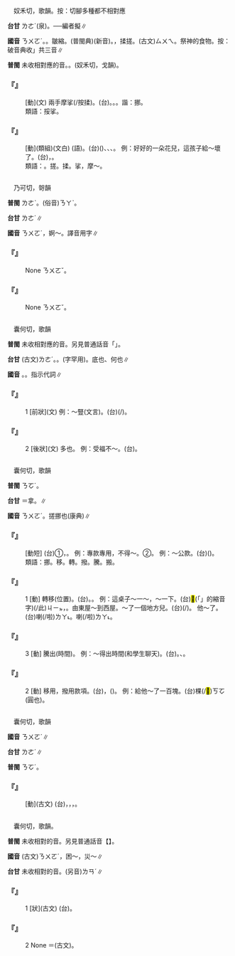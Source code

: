 
=={{ruby|挼|ㄋㄨㄛˊ}}==

　奴禾切，歌韻。按：切腳多種都不相對應

'''台甘''' <rt>ㄌㄜˊ</rt>(泉)。{{ruby|→|ㄌㄨㆤˊ}}──編者擬∥

'''國音''' <rt>ㄋㄨㄛˊ</rt>。{{ruby|(語)|ㄖㄨㄚˊ}}。皺縮。(普閩典)(新音)。{{ruby|(語)|ㄖㄨㄛˊ}}，揉搓。(古文)<rt>ㄙㄨㄟ</rt>。祭神的食物。按：破音典收{{ruby|「|ㄋㄨㄛˊ}}{{ruby|、|ㄖㄨㄛˊ}}{{ruby|、|ㄙㄨㄟ}}」共三音∥

'''普閩''' 未收相對應的音。{{ruby|(文)|ㄌㄜˊ}}。{{ruby|(白)|ㄌㆤˊ}}(奴禾切，戈韻)。

    

==='''『{{ruby|挼|ㄋㄨㄛˊ}}』'''===
: [動](文) 兩手摩挲(/按揉)。(台){{ruby|<mark>&#xf90ae;</mark>|ㄙㄜ}}。{{ruby|撋|ㄋㄨㄚˋ}}。{{ruby|挼|ㆡㄨㆤˊ}}{{ruby|/|ㄌㄨㆤˊ}}。諧：挪。
:類語：挼挲。
:
    

==='''『{{ruby|挼|ㄋㄨㄛˊ}}{{ruby|搓|·ㄘㄨㄛ}}』'''===
: [動](類組)(文白) {{ruby|挼|ㄖㄨㄛˊ}}{{ruby|搓|ㄘㄨㄛ}}(語)。(台)({{ruby|站|ㄉㆰ˪}}{{ruby|/|ㄉㄧㆰ˪}}{{ruby|手|ㄑㄧㄨˋ}}{{ruby|內|ㄌㄞ˫}}){{ruby|<mark>&#xf90ae;</mark>|ㄙㄜ}}、{{ruby|搦|ㆢㄧㆦㆶ ͘}}{{ruby|/|ㄌㄧㆦㆶ ͘}}、{{ruby|挼|ㄌㄨㆤˊ}}{{ruby|/|ㄌㄜˊ}}、{{ruby|捏|ㄌㄧㄚㆴ ͘}}{{ruby|捏|ㄋㄧㆷ ͘}}。 例：好好的一朵花兒，這孩子給～壞了。(台){{ruby|好|ㄏㄜˋ}}{{ruby|好|ㄏㄜˋ}}{{ruby|丌|ㆤ}}{{ruby|一|ㄐㄧㆵ ͘}}{{ruby|蕾|ㄌㄨㄧˋ}}{{ruby|花|ㄏㄨㆤ}}，{{ruby|去|ㄎㄧ˪}}{{ruby|付|ㄏㆦ˫}}{{ruby|<mark>&#xffacb;</mark>|ㄗㆤ}}{{ruby|<mark>&#xffb51;</mark>|ㆣㄧㄣˋ}}{{ruby|仔|ㄚ}}{{ruby|共|ㄍㄚ˫}}{{ruby|挼|ㄌㄨㆤˊ}}{{ruby|/|ㄌㄜˊ}}{{ruby|歹|ㄆㄞˋ}}{{ruby|/|ㄆㆮˋ}}{{ruby|去|ㄎㄧ˪}}。
:類語：{{ruby|挼|ㄋㄨㄛˊ}}{{ruby|/|ㄖㄨㄛˊ}}。搓。揉。挲，摩～。
:
    

=={{ruby|娜|ㄋㄨㄛˊ}}==

　乃可切，哿韻

'''普閩''' <rt>ㄌㄜˋ</rt>。(俗音)<rt>ㄋㄚˋ</rt>。

'''台甘''' <rt>ㄌㄜˊ</rt>{{ruby|。|ㄋㄚˋ}}∥

'''國音''' <rt>ㄋㄨㄛˊ</rt>{{ruby|。|ㄋㄨㄛˇ}}，婀～{{ruby|。|ㄋㄚˋ}}。譯音用字∥

    

==='''『{{ruby|裊|ㄋㄧㄠˇ}}{{ruby|娜|ㄋㄨㄛˊ}}』'''===
: None {{ruby|＝|ㄋㄧㄠˇ}}<rt>ㄋㄨㄛˇ</rt>。
    

==='''『{{ruby|婀|ㄜ}}{{ruby|娜|ㄋㄨㄛˊ}}』'''===
: None {{ruby|＝|ㄜ}}{{ruby|/|ㄜˇ}}<rt>ㄋㄨㄛˇ</rt>。
    

=={{ruby|那|ㄋㄨㄛˊ}}==

　囊何切，歌韻

'''普閩''' 未收相對應的音。另見普通話音「{{ruby|那|ㄋㄚˋ}}」。

'''台甘''' (古文)<rt>ㄌㄜˊ</rt>。{{ruby|(文)|ㄋㄚˋ}}。{{ruby|(語)|ㄉㄜˋ}}{{ruby|/|ㄉㄚˋ}}(字罕用)。底也、何也∥

'''國音''' {{ruby|(文)|ㄋㄨㄛˊ}}。{{ruby|(語)|ㄋㄚˋ}}。指示代詞∥

    

==='''『{{ruby|那|ㄋㄨㄛˊ}}』'''===
:1  [前狀](文) 例：～豎(文言)。(台){{ruby|美|ㄙㄨㄧˋ}}(/{{ruby|好|ㄏㄜˋ}}){{ruby|少|ㄒㄧㄠˋ}}{{ruby|年|ㄌㄧㄢˊ}}。
    

==='''『{{ruby|那|ㄋㄨㄛˊ}}』'''===
:2  [後狀](文) 多也。 例：受福不～。(台){{ruby|享|ㄏㄧㄤ˪}}{{ruby|受|ㄒㄧㄨ˫}}{{ruby|<mark>&#xffa45;</mark>|ㆠㆤ˫}}{{ruby|/|ㆠㄨㆤ˫}}{{ruby|少|ㄐㄧㄜˋ}}。
    

=={{ruby|挪|ㄋㄨㄛˊ}}==

　囊何切，歌韻

'''普閩''' <rt>ㄋㆦˊ</rt>。

'''台甘''' {{ruby|(文)|ㄌㄜˊ}}{{ruby|。|ㄋㄚˋ}}＝拿。{{ruby|(語)|ㄌㄚ}}∥

'''國音''' <rt>ㄋㄨㄛˊ</rt>。搓挪也(康典)∥

    

==='''『{{ruby|挪|ㄋㄨㄛˊ}}{{ruby|用|ㄩㄥˋ}}』'''===
: [動短] (台)①{{ruby|撥|ㄅㄨㄚㆷ}}{{ruby|用|ㄧㄥ˫}}{{ruby|/|ㄧㆲ˫}}，{{ruby|流|ㄌㄧㄨˊ}}{{ruby|用|ㄧㄥ˫}}{{ruby|/|ㄧㆲ˫}}。 例：專款專用，不得～。②{{ruby|偷|ㄊㄠ}}{{ruby|用|ㄧㄥ˫}}{{ruby|/|ㄧㆲ˫}}。 例：～公款。(台)({{ruby|私|ㄙㄨ}}{{ruby|自|ㄗㄨ˫}}){{ruby|偷|ㄊㄠ}}{{ruby|用|ㄧㄥ˫}}{{ruby|/|ㄧㆲ˫}}{{ruby|公|ㄍㆲ}}{{ruby|家|ㄍㄚ}}{{ruby|丌|ㆤ}}{{ruby|錢|ㄐㆪˊ}}{{ruby|項|ㄏㄤ˫}}。
:類語：挪。移。轉。撥。騰。搬。
:
    

==='''『{{ruby|挪|ㄋㄨㄛˊ}}』'''===
:1  [動] 轉移(位置)。(台){{ruby|移|ㄧˊ}}{{ruby|動|ㄉㆲ˫}}。{{ruby|徙|ㄙㄨㄚˋ}}。 例：這桌子～一～，～一下。(台)<mark>&#xffb50;</mark>(「{{ruby|此|ㄐㄧˋ}}{{ruby|一|ㄐㄧㆵ ͘}}」的縮音字)(/此)<rt>ㄐㄧㆵ</rt>{{ruby|<mark>&#xf9270;</mark>|ㄉㆤˋ}}{{ruby|桌|ㄉㄜㆷ}}{{ruby|仔|ㄚ}}{{ruby|小|ㄒㄧㄜˋ}}{{ruby|可|ㄎㄨㄚˋ}}{{ruby|徙|ㄙㄨㄚˋ}}{{ruby|一|ㄐㄧㆵ ͘}}{{ruby|下|·ㆤ˫}}，{{ruby|矯|ㄑㄧㄠˊ}}{{ruby|徙|ㄙㄨㄚˋ}}{{ruby|位|ㄨㄧ˫}}。由東屋～到西屋。～了一個地方兒。(台){{ruby|徙|ㄙㄨㄚˋ}}(/{{ruby|換|ㄨㆩ˫}}){{ruby|一|ㄐㄧㆵ ͘}}{{ruby|個|ㆤˊ}}{{ruby|所|ㄙㆦˋ}}{{ruby|在|ㄗㄞ˫}}。 他～了。(台){{ruby|伊|ㄧ}}{{ruby|徙|ㄙㄨㄚˋ}}{{ruby|走|ㄗㄠˋ}}喇(/啦)<rt>ㄌㄚ˪</rt>。{{ruby|搬|ㄅㄨㆩ}}{{ruby|去|ㄎㄧ˪}}喇(/啦)<rt>ㄌㄚ˪</rt>。
    

==='''『{{ruby|挪|ㄋㄨㄛˊ}}』'''===
:3  [動] 騰出(時間)。 例：～得出時間(和學生聊天)。(台){{ruby|會|ㄨㆤ˫}}{{ruby|/|ㆤ˫}}{{ruby|得|ㄉㄧㆵ}}{{ruby|通|ㄊㄤ}}{{ruby|撥|ㄅㄨㄚㆷ}}{{ruby|時|ㄒㄧˊ}}{{ruby|間|ㄍㄢ}}。{{ruby|撥|ㄅㄨㄚㆷ}}{{ruby|時|ㄒㄧˊ}}{{ruby|間|ㄍㄢ}}、{{ruby|撥|ㄅㄨㄚㆷ}}{{ruby|工|ㄍㄤ}}。
    

==='''『{{ruby|挪|ㄋㄨㄛˊ}}』'''===
:2  [動] 移用，撥用款項。(台){{ruby|撥|ㄅㄨㄚㆷ}}，{{ruby|<mark>&#xf8e4c;</mark>|ㄑㄧㄠˊ}}({{ruby|錢|ㄐㆪˊ}}{{ruby|項|ㄏㄤ˫}})。 例：給他～了一百塊。(台){{ruby|我|ㆣㄨㄚˋ}}{{ruby|撥|ㄅㄨㄚㆷ}}{{ruby|伊|ㄧ}}{{ruby|一|ㄐㄧㆵ ͘}}{{ruby|百|ㄅㄚㆷ}}棵(/<mark>&#xffe5f;</mark>)<rt>ㄎㆦ</rt>(圓也)。
    

=={{ruby|儺|ㄋㄨㄛˊ}}==

　囊何切，歌韻

'''國音''' <rt>ㄋㄨㄛˊ</rt>∥

'''台甘''' <rt>ㄌㄜˊ</rt>∥

'''普閩''' <rt>ㄋㆦˊ</rt>。

    

==='''『{{ruby|儺|ㄋㄨㄛˊ}}』'''===
: [動](古文) (台){{ruby|為|ㄨㄧ˫}}{{ruby|著|ㄉㄧㄜㆷ ͘}}{{ruby|<mark>&#xffa49;</mark>|ㆠㆤㆷ}}{{ruby|/|ㆠㄨㆤㆷ}}{{ruby|驅|ㄎㄨ}}{{ruby|除|ㄉㄧˊ}}{{ruby|/|ㄉㄨˊ}}{{ruby|邪|ㄒㄧㄚˊ}}{{ruby|鬼|ㄍㄨㄧˋ}}，{{ruby|消|ㄒㄧㄠ}}{{ruby|災|ㄗㄞ}}{{ruby|解|ㄍㄞˋ}}{{ruby|厄|ㆤㆷ}}，{{ruby|民|ㆠㄧㄣˊ}}{{ruby|間|ㄍㄢ}}{{ruby|所|ㄙㆦˋ}}{{ruby|舉|ㄍㄨˋ}}{{ruby|/|ㄍㄧˋ}}{{ruby|行|ㄏㄧㄥˊ}}{{ruby|丌|ㆤ}}{{ruby|迎|ㆣㄧㄚˊ}}{{ruby|神|ㄒㄧㄣˊ}}{{ruby|繞|ㆢㄧㄠˋ}}{{ruby|境|ㄍㄧㄥˋ}}{{ruby|丌|ㆤ}}{{ruby|行|ㄏㄧㄥˊ}}{{ruby|事|ㄙㄨ˫}}，{{ruby|像|ㄑㄧㆫ˫}}{{ruby|/|ㄑㄧㆧ˫}}{{ruby|台|ㄉㄞˊ}}{{ruby|灣|ㄨㄢˊ}}{{ruby|丌|ㆤ}}{{ruby|迎|ㄫㄧㄚˊ}}{{ruby|鬧|ㄌㄠ˫}}{{ruby|熱|ㆢㄧㄚㆵ ͘}}{{ruby|/|ㄌㄧㄚㆵ ͘}}。
    

=={{ruby|難|ㄋㄨㄛˊ}}==

　囊何切，歌韻。

'''普閩''' 未收相對的音。另見普通話音【{{ruby|難|ㄋㄢˊ}}{{ruby|/|ㄋㄢˋ}}】。

'''國音''' (古文)<rt>ㄋㄨㄛˊ</rt>{{ruby|。|ㄋㄢˊ}}，困～{{ruby|。|ㄋㄢˋ}}，災～∥

'''台甘''' 未收相對的音。(另音)<rt>ㄌㄢˊ</rt>{{ruby|。|ㄌㄢ˫}}{{ruby|。|ㄌㄧㄢˊ}}{{ruby|。|ㄜㆷ}}∥

    

==='''『{{ruby|難|ㄋㄨㄛˊ}}』'''===
:1  [狀](古文) (台){{ruby|草|ㄘㄠˋ}}{{ruby|木|ㆠㆦㆶ ͘}}{{ruby|茂|ㆠㆦ˫}}{{ruby|盛|ㄒㄧㄥ˫}}{{ruby|丌|ㆤ}}{{ruby|款|ㄎㄨㄢˋ}}。
    

==='''『{{ruby|難|ㄋㄨㄛˊ}}』'''===
:2  None ＝{{ruby|儺|ㄋㄨㄛˊ}}(古文)。
    
